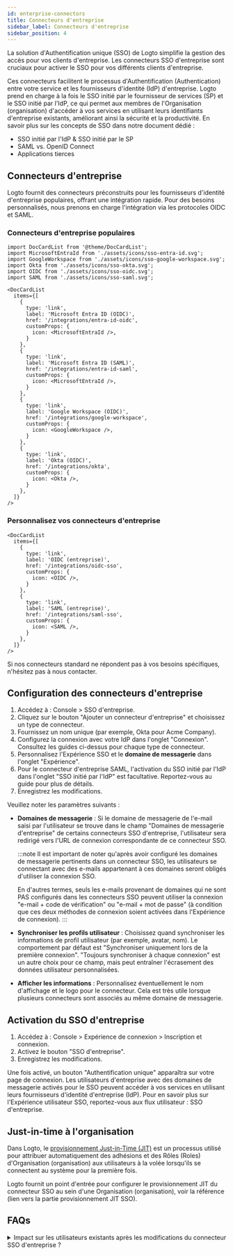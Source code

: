 ```yaml
---
id: enterprise-connectors
title: Connecteurs d'entreprise
sidebar_label: Connecteurs d'entreprise
sidebar_position: 4
---
```


La solution d'Authentification unique (SSO) de Logto simplifie la gestion des accès pour vos clients d'entreprise. Les connecteurs SSO d'entreprise sont cruciaux pour activer le SSO pour vos différents clients d'entreprise.

Ces connecteurs facilitent le processus d'Authentification (Authentication) entre votre service et les fournisseurs d'identité (IdP) d'entreprise. Logto prend en charge à la fois le SSO initié par le fournisseur de services (SP) et le SSO initié par l'IdP, ce qui permet aux membres de l'Organisation (organisation) d'accéder à vos services en utilisant leurs identifiants d'entreprise existants, améliorant ainsi la sécurité et la productivité. En savoir plus sur les concepts de SSO dans notre document dédié :

- <Url type="inline" href="https://blog.logto.io/idp-vs-sp-initiated-sso">
    SSO initié par l'IdP & SSO initié par le SP
  </Url>
- <Url type="inline" href="https://blog.logto.io/differences-between-saml-and-oidc">
    SAML vs. OpenID Connect
  </Url>
- <Url type="inline" href="https://blog.logto.io/logto-as-idp">
    Applications tierces
  </Url>

## Connecteurs d'entreprise

Logto fournit des connecteurs préconstruits pour les fournisseurs d'identité d'entreprise populaires, offrant une intégration rapide. Pour des besoins personnalisés, nous prenons en charge l'intégration via les protocoles OIDC et SAML.

### Connecteurs d'entreprise populaires

```mdx-code-block
import DocCardList from '@theme/DocCardList';
import MicrosoftEntraId from './assets/icons/sso-entra-id.svg';
import GoogleWorkspace from './assets/icons/sso-google-workspace.svg';
import Okta from './assets/icons/sso-okta.svg';
import OIDC from './assets/icons/sso-oidc.svg';
import SAML from './assets/icons/sso-saml.svg';

<DocCardList
  items={[
    {
      type: 'link',
      label: 'Microsoft Entra ID (OIDC)',
      href: '/integrations/entra-id-oidc',
      customProps: {
        icon: <MicrosoftEntraId />,
      }
    },
    {
      type: 'link',
      label: 'Microsoft Entra ID (SAML)',
      href: '/integrations/entra-id-saml',
      customProps: {
        icon: <MicrosoftEntraId />,
      }
    },
    {
      type: 'link',
      label: 'Google Workspace (OIDC)',
      href: '/integrations/google-workspace',
      customProps: {
        icon: <GoogleWorkspace />,
      }
    },
    {
      type: 'link',
      label: 'Okta (OIDC)',
      href: '/integrations/okta',
      customProps: {
        icon: <Okta />,
      }
    },
  ]}
/>
```

### Personnalisez vos connecteurs d'entreprise

```mdx-code-block
<DocCardList
  items={[
    {
      type: 'link',
      label: 'OIDC (entreprise)',
      href: '/integrations/oidc-sso',
      customProps: {
        icon: <OIDC />,
      }
    },
    {
      type: 'link',
      label: 'SAML (entreprise)',
      href: '/integrations/saml-sso',
      customProps: {
        icon: <SAML />,
      }
    },
  ]}
/>
```

Si nos connecteurs standard ne répondent pas à vos besoins spécifiques, n'hésitez pas à nous contacter.

## Configuration des connecteurs d'entreprise

1. Accédez à : <CloudLink to="/enterprise-sso">Console > SSO d'entreprise</CloudLink>.
2. Cliquez sur le bouton "Ajouter un connecteur d'entreprise" et choisissez un type de connecteur.
3. Fournissez un nom unique (par exemple, Okta pour Acme Company).
4. Configurez la connexion avec votre IdP dans l'onglet "Connexion". Consultez les guides ci-dessus pour chaque type de connecteur.
5. Personnalisez l'Expérience SSO et le **domaine de messagerie** dans l'onglet "Expérience".
6. Pour le connecteur d'entreprise SAML, l'activation du SSO initié par l'IdP dans l'onglet "SSO initié par l'IdP" est facultative. Reportez-vous au guide pour plus de détails.
7. Enregistrez les modifications.

Veuillez noter les paramètres suivants :

- **Domaines de messagerie** : Si le domaine de messagerie de l'e-mail saisi par l'utilisateur se trouve dans le champ "Domaines de messagerie d'entreprise" de certains connecteurs SSO d'entreprise, l'utilisateur sera redirigé vers l'URL de connexion correspondante de ce connecteur SSO.

  :::note
  Il est important de noter qu'après avoir configuré les domaines de messagerie pertinents dans un connecteur SSO, les utilisateurs se connectant avec des e-mails appartenant à ces domaines seront obligés d'utiliser la connexion SSO.

  En d'autres termes, seuls les e-mails provenant de domaines qui ne sont PAS configurés dans les connecteurs SSO peuvent utiliser la connexion "e-mail + code de vérification" ou "e-mail + mot de passe" (à condition que ces deux méthodes de connexion soient activées dans l'Expérience de connexion).
  :::

- **Synchroniser les profils utilisateur** : Choisissez quand synchroniser les informations de profil utilisateur (par exemple, avatar, nom). Le comportement par défaut est "Synchroniser uniquement lors de la première connexion". "Toujours synchroniser à chaque connexion" est un autre choix pour ce champ, mais peut entraîner l'écrasement des données utilisateur personnalisées.
- **Afficher les informations** : Personnalisez éventuellement le nom d'affichage et le logo pour le connecteur. Cela est très utile lorsque plusieurs connecteurs sont associés au même domaine de messagerie.

## Activation du SSO d'entreprise

1. Accédez à : <CloudLink to="/sign-in-experience/sign-up-and-sign-in">Console > Expérience de connexion > Inscription et connexion</CloudLink>.
2. Activez le bouton "SSO d'entreprise".
3. Enregistrez les modifications.

Une fois activé, un bouton "Authentification unique" apparaîtra sur votre page de connexion. Les utilisateurs d'entreprise avec des domaines de messagerie activés pour le SSO peuvent accéder à vos services en utilisant leurs fournisseurs d'identité d'entreprise (IdP). Pour en savoir plus sur l'Expérience utilisateur SSO, reportez-vous aux flux utilisateur : SSO d'entreprise.

## Just-in-time à l'organisation

Dans Logto, le [provisionnement Just-in-Time (JIT)](https://auth.wiki/jit-provisioning) est un processus utilisé pour attribuer automatiquement des adhésions et des Rôles (Roles) d'Organisation (organisation) aux utilisateurs à la volée lorsqu'ils se connectent au système pour la première fois.

Logto fournit un point d'entrée pour configurer le provisionnement JIT du connecteur SSO au sein d'une Organisation (organisation), voir la référence (lien vers la partie provisionnement JIT SSO).

## FAQs

<details>
<summary>Impact sur les utilisateurs existants après les modifications du connecteur SSO d'entreprise ?</summary>

- Ajout du SSO : Les identités SSO seront liées aux comptes existants si l'e-mail correspond.
- Suppression du SSO : Supprime les identités SSO liées au compte, mais conserve les comptes utilisateur et invite les utilisateurs à configurer des méthodes de vérification alternatives.

</details>
